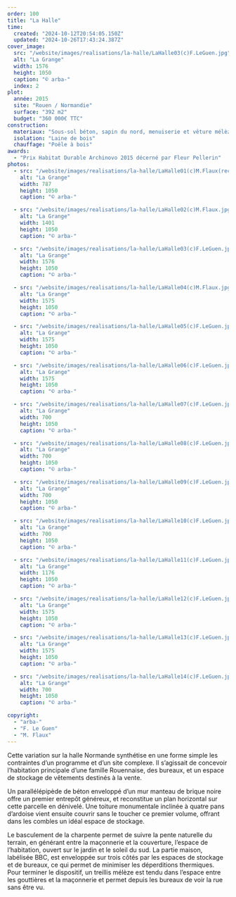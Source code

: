```yaml
---
order: 100
title: "La Halle"
time:
  created: "2024-10-12T20:54:05.150Z"
  updated: "2024-10-26T17:43:24.387Z"
cover_image:
  src: "/website/images/realisations/la-halle/LaHalle03(c)F.LeGuen.jpg"
  alt: "La Grange"
  width: 1576
  height: 1050
  caption: "© arba-"
  index: 2
plot:
  année: 2015
  site: "Rouen / Normandie"
  surface: "392 m2"
  budget: "360 000€ TTC"
construction:
  materiaux: "Sous-sol béton, sapin du nord, menuiserie et vêture mélèze, ardoise, brique"
  isolation: "Laine de bois"
  chauffage: "Poêle à bois"
awards:
  - "Prix Habitat Durable Archinovo 2015 décerné par Fleur Pellerin"
photos:
  - src: "/website/images/realisations/la-halle/LaHalle01(c)M.Flaux(recadragePossible).jpg"
    alt: "La Grange"
    width: 787
    height: 1050
    caption: "© arba-"

  - src: "/website/images/realisations/la-halle/LaHalle02(c)M.Flaux.jpg"
    alt: "La Grange"
    width: 1401
    height: 1050
    caption: "© arba-"

  - src: "/website/images/realisations/la-halle/LaHalle03(c)F.LeGuen.jpg"
    alt: "La Grange"
    width: 1576
    height: 1050
    caption: "© arba-"

  - src: "/website/images/realisations/la-halle/LaHalle04(c)M.Flaux.jpg"
    alt: "La Grange"
    width: 1575
    height: 1050
    caption: "© arba-"

  - src: "/website/images/realisations/la-halle/LaHalle05(c)F.LeGuen.jpg"
    alt: "La Grange"
    width: 1575
    height: 1050
    caption: "© arba-"

  - src: "/website/images/realisations/la-halle/LaHalle06(c)F.LeGuen.jpg"
    alt: "La Grange"
    width: 1575
    height: 1050
    caption: "© arba-"

  - src: "/website/images/realisations/la-halle/LaHalle07(c)F.LeGuen.jpg"
    alt: "La Grange"
    width: 700
    height: 1050
    caption: "© arba-"

  - src: "/website/images/realisations/la-halle/LaHalle08(c)F.LeGuen.jpg"
    alt: "La Grange"
    width: 700
    height: 1050
    caption: "© arba-"

  - src: "/website/images/realisations/la-halle/LaHalle09(c)F.LeGuen.jpg"
    alt: "La Grange"
    width: 700
    height: 1050
    caption: "© arba-"

  - src: "/website/images/realisations/la-halle/LaHalle10(c)F.LeGuen.jpg"
    alt: "La Grange"
    width: 700
    height: 1050
    caption: "© arba-"

  - src: "/website/images/realisations/la-halle/LaHalle11(c)F.LeGuen.jpg"
    alt: "La Grange"
    width: 1176
    height: 1050
    caption: "© arba-"

  - src: "/website/images/realisations/la-halle/LaHalle12(c)F.LeGuen.jpg"
    alt: "La Grange"
    width: 1575
    height: 1050
    caption: "© arba-"

  - src: "/website/images/realisations/la-halle/LaHalle13(c)F.LeGuen.jpg"
    alt: "La Grange"
    width: 1575
    height: 1050
    caption: "© arba-"

  - src: "/website/images/realisations/la-halle/LaHalle14(c)F.LeGuen.jpg"
    alt: "La Grange"
    width: 700
    height: 1050
    caption: "© arba-"

copyright:
  - "arba-"
  - "F. Le Guen"
  - "M. Flaux"
---
```


Cette variation sur la halle Normande synthétise en une forme simple les contraintes d’un programme et d’un site complexe.
Il s’agissait de concevoir l’habitation principale d’une famille Rouennaise, des bureaux, et un espace de stockage de vêtements destinés à la vente.

Un parallélépipède de béton enveloppé d’un mur manteau de brique noire offre un premier entrepôt généreux, et reconstitue un plan horizontal sur cette parcelle en dénivelé.
Une toiture monumentale inclinée à quatre pans d’ardoise vient ensuite couvrir sans le toucher ce premier volume, offrant dans les combles un idéal espace de stockage.

Le basculement de la charpente permet de suivre la pente naturelle du terrain, en générant entre la maçonnerie et la couverture, l’espace de l’habitation, ouvert sur le jardin et le soleil du sud.
La partie maison, labélisée BBC, est enveloppée sur trois côtés par les espaces de stockage et de bureaux, ce qui permet de minimiser les déperditions thermiques.
Pour terminer le dispositif, un treillis mélèze est tendu dans l’espace entre les gouttières et la maçonnerie et permet depuis les bureaux de voir la rue sans être vu.
